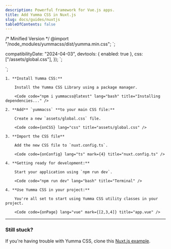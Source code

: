 ```yaml
---
description: Powerful framework for Vue.js apps.
title: Add Yumma CSS in Nuxt.js
slug: docs/guides/nuxtjs
tableOfContents: false
---
```


/* Minified Version */
@import "/node_modules/yummacss/dist/yumma.min.css";
`;

  compatibilityDate: "2024-04-03",
  devtools: { enabled: true },
  css: ["/assets/global.css"],
});
`;

<template>
  <div class="h-1/1 ins">
    <h1 class="fs-xxl fw-500 tc-pink">Yumma CSS + Nuxt.js</h1>
  </div>
</template>
`;

<Steps>

    1. **Install Yumma CSS:**

        Install the Yumma CSS Library using a package manager.

        <Code code="npm i yummacss@latest" lang="bash" title="Installing dependencies..." />

    2. **Add** `yummacss` **to your main CSS file:**

        Create a new `assets/global.css` file.

        <Code code={onCSS} lang="css" title="assets/global.css" />

    3. **Import the CSS file**

        Add the new CSS file to `nuxt.config.ts`.

        <Code code={onConfig} lang="ts" mark={4} title="nuxt.config.ts" />

    4. **Getting ready for development:**

        Start your application using `npm run dev`.

        <Code code="npm run dev" lang="bash" title="Terminal" />

    4. **Use Yumma CSS in your project:**

        You're all set to start using Yumma CSS utility classes in your project.

        <Code code={onPage} lang="vue" mark={[2,3,4]} title="app.vue" />

</Steps>

---

### Still stuck?

If you're having trouble with Yumma CSS, clone this [Nuxt.js example](https://github.com/yumma-lib/nuxtjs-yummacss-example.git).

<Code
  code="git clone https://github.com/yumma-lib/nuxtjs-yummacss-example.git"
  lang="bash"
  title="Cloning repository..."
/>
